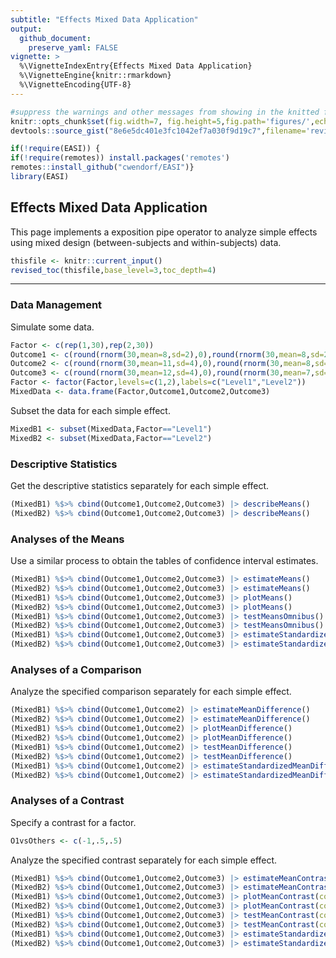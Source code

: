 ```yaml
---
subtitle: "Effects Mixed Data Application"
output:
  github_document:
    preserve_yaml: FALSE
vignette: >
  %\VignetteIndexEntry{Effects Mixed Data Application}
  %\VignetteEngine{knitr::rmarkdown}
  %\VignetteEncoding{UTF-8}
---
```


```r
#suppress the warnings and other messages from showing in the knitted file.
knitr::opts_chunk$set(fig.width=7, fig.height=5,fig.path='figures/',echo=TRUE,warning=FALSE,message=FALSE)
devtools::source_gist("8e6e5dc401e3fc1042ef7a030f9d19c7",filename='revised_toc.R')
```

```r
if(!require(EASI)) {
if(!require(remotes)) install.packages('remotes')
remotes::install_github("cwendorf/EASI")}
library(EASI)
```

## Effects Mixed Data Application

This page implements a exposition pipe operator to analyze simple effects using mixed design (between-subjects and within-subjects) data.

```r
thisfile <- knitr::current_input()
revised_toc(thisfile,base_level=3,toc_depth=4)
```

---

### Data Management

Simulate some data.
```r
Factor <- c(rep(1,30),rep(2,30))
Outcome1 <- c(round(rnorm(30,mean=8,sd=2),0),round(rnorm(30,mean=8,sd=2),0))
Outcome2 <- c(round(rnorm(30,mean=11,sd=4),0),round(rnorm(30,mean=8,sd=3),0))
Outcome3 <- c(round(rnorm(30,mean=12,sd=4),0),round(rnorm(30,mean=7,sd=4),0))
Factor <- factor(Factor,levels=c(1,2),labels=c("Level1","Level2"))
MixedData <- data.frame(Factor,Outcome1,Outcome2,Outcome3)
```
Subset the data for each simple effect.
```r
MixedB1 <- subset(MixedData,Factor=="Level1")
MixedB2 <- subset(MixedData,Factor=="Level2")
```

### Descriptive Statistics

Get the descriptive statistics separately for each simple effect.
```r
(MixedB1) %$>% cbind(Outcome1,Outcome2,Outcome3) |> describeMeans()
(MixedB2) %$>% cbind(Outcome1,Outcome2,Outcome3) |> describeMeans()
```

### Analyses of the Means

Use a similar process to obtain the tables of confidence interval estimates.
```r
(MixedB1) %$>% cbind(Outcome1,Outcome2,Outcome3) |> estimateMeans()
(MixedB2) %$>% cbind(Outcome1,Outcome2,Outcome3) |> estimateMeans()
(MixedB1) %$>% cbind(Outcome1,Outcome2,Outcome3) |> plotMeans()
(MixedB2) %$>% cbind(Outcome1,Outcome2,Outcome3) |> plotMeans()
(MixedB1) %$>% cbind(Outcome1,Outcome2,Outcome3) |> testMeansOmnibus()
(MixedB2) %$>% cbind(Outcome1,Outcome2,Outcome3) |> testMeansOmnibus()
(MixedB1) %$>% cbind(Outcome1,Outcome2,Outcome3) |> estimateStandardizedMeans()
(MixedB2) %$>% cbind(Outcome1,Outcome2,Outcome3) |> estimateStandardizedMeans()
```

### Analyses of a Comparison

Analyze the specified comparison separately for each simple effect.
```r
(MixedB1) %$>% cbind(Outcome1,Outcome2) |> estimateMeanDifference()
(MixedB2) %$>% cbind(Outcome1,Outcome2) |> estimateMeanDifference()
(MixedB1) %$>% cbind(Outcome1,Outcome2) |> plotMeanDifference()
(MixedB2) %$>% cbind(Outcome1,Outcome2) |> plotMeanDifference()
(MixedB1) %$>% cbind(Outcome1,Outcome2) |> testMeanDifference()
(MixedB2) %$>% cbind(Outcome1,Outcome2) |> testMeanDifference()
(MixedB1) %$>% cbind(Outcome1,Outcome2) |> estimateStandardizedMeanDifference()
(MixedB2) %$>% cbind(Outcome1,Outcome2) |> estimateStandardizedMeanDifference()
```

### Analyses of a Contrast

Specify a contrast for a factor.
```r
O1vsOthers <- c(-1,.5,.5)
```

Analyze the specified contrast separately for each simple effect.
```r
(MixedB1) %$>% cbind(Outcome1,Outcome2,Outcome3) |> estimateMeanContrast(contrast=O1vsOthers)
(MixedB2) %$>% cbind(Outcome1,Outcome2,Outcome3) |> estimateMeanContrast(contrast=O1vsOthers)
(MixedB1) %$>% cbind(Outcome1,Outcome2,Outcome3) |> plotMeanContrast(contrast=O1vsOthers)
(MixedB2) %$>% cbind(Outcome1,Outcome2,Outcome3) |> plotMeanContrast(contrast=O1vsOthers)
(MixedB1) %$>% cbind(Outcome1,Outcome2,Outcome3) |> testMeanContrast(contrast=O1vsOthers)
(MixedB2) %$>% cbind(Outcome1,Outcome2,Outcome3) |> testMeanContrast(contrast=O1vsOthers)
(MixedB1) %$>% cbind(Outcome1,Outcome2,Outcome3) |> estimateStandardizedMeanContrast(contrast=O1vsOthers)
(MixedB2) %$>% cbind(Outcome1,Outcome2,Outcome3) |> estimateStandardizedMeanContrast(contrast=O1vsOthers)
```
